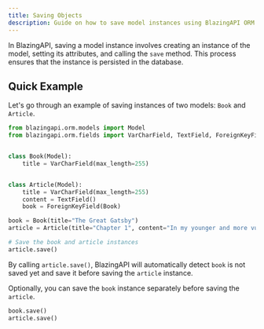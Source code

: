 ```yaml
---
title: Saving Objects
description: Guide on how to save model instances using BlazingAPI ORM.
---
```


In BlazingAPI, saving a model instance involves creating an instance of the model, setting its attributes, and calling the `save` method. This process ensures that the instance is persisted in the database.

## Quick Example

Let's go through an example of saving instances of two models: `Book` and `Article`.


```python
from blazingapi.orm.models import Model
from blazingapi.orm.fields import VarCharField, TextField, ForeignKeyField


class Book(Model):
    title = VarCharField(max_length=255)


class Article(Model):
    title = VarCharField(max_length=255)
    content = TextField()
    book = ForeignKeyField(Book)

book = Book(title="The Great Gatsby")
article = Article(title="Chapter 1", content="In my younger and more vulnerable years...", book=book)

# Save the book and article instances
article.save()
```

By calling `article.save()`, BlazingAPI will automatically detect `book` is not saved yet and save it before saving the `article` instance.

Optionally, you can save the `book` instance separately before saving the `article`.

```python
book.save()
article.save()
```